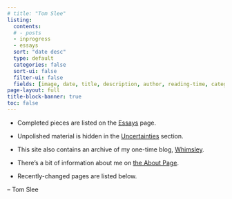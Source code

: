 ```yaml
---
# title: "Tom Slee"
listing:
  contents: 
  # - posts
  - inprogress
  - essays
  sort: "date desc"
  type: default
  categories: false
  sort-ui: false
  filter-ui: false
  fields: [image, date, title, description, author, reading-time, categories]
page-layout: full
title-block-banner: true
toc: false
---
```


-   Completed pieces are listed on the [Essays](essays.qmd) page.

-   Unpolished material is hidden in the [Uncertainties](inprogress.qmd) section.

-   This site also contains an archive of my one-time blog, [Whimsley](blog.qmd).

-   There's a bit of information about me on [the About Page](about.qmd).

-   Recently-changed pages are listed below.

-- Tom Slee
